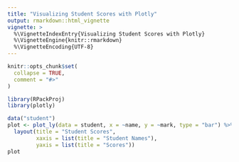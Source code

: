 ```yaml
---
title: "Visualizing Student Scores with Plotly"
output: rmarkdown::html_vignette
vignette: >
  %\VignetteIndexEntry{Visualizing Student Scores with Plotly}
  %\VignetteEngine{knitr::rmarkdown}
  %\VignetteEncoding{UTF-8}
---
```


```r
knitr::opts_chunk$set(
  collapse = TRUE,
  comment = "#>"
)
```

```r
library(RPackProj)
library(plotly)
```

```r
data("student")
plot <- plot_ly(data = student, x = ~name, y = ~mark, type = "bar") %>%
  layout(title = "Student Scores",
         xaxis = list(title = "Student Names"),
         yaxis = list(title = "Scores"))
plot
```


